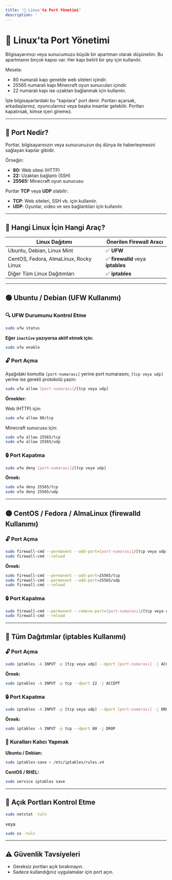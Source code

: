 ```yaml
---
title: '🐧 Linux'ta Port Yönetimi'
description: ' '
---
```


# 🐧 Linux'ta Port Yönetimi

Bilgisayarımızı veya sunucumuzu büyük bir apartman olarak düşünelim. Bu apartmanın birçok kapısı var. Her kapı belirli bir şey için kullanılır.

Mesela:
* 80 numaralı kapı genelde web siteleri içindir.
* 25565 numaralı kapı Minecraft oyun sunucuları içindir.
* 22 numaralı kapı ise uzaktan bağlanmak için kullanılır.

İşte bilgisayarlardaki bu "kapılara" port denir.
Portları açarsak, arkadaşlarınız, oyuncularınız veya başka insanlar gelebilir. Portları kapatırsak, kimse içeri giremez.

---

## 📌 Port Nedir?

Portlar, bilgisayarınızın veya sunucunuzun dış dünya ile haberleşmesini sağlayan kapılar gibidir.

Örneğin:

- **80:** Web sitesi (HTTP)
- **22:** Uzaktan bağlantı (SSH)
- **25565:** Minecraft oyun sunucusu

Portlar **TCP** veya **UDP** olabilir:

- **TCP**: Web siteleri, SSH vb. için kullanılır.
- **UDP**: Oyunlar, video ve ses bağlantıları için kullanılır.

---

## 🔧 Hangi Linux İçin Hangi Araç?

| Linux Dağıtımı                          | Önerilen Firewall Aracı         |
|----------------------------------------|----------------------------------|
| Ubuntu, Debian, Linux Mint             | ✅ **UFW**                       |
| CentOS, Fedora, AlmaLinux, Rocky Linux | ✅ **firewalld** veya **iptables** |
| Diğer Tüm Linux Dağıtımları            | ✅ **iptables**                  |

---

## 🟢 Ubuntu / Debian (UFW Kullanımı)

### 🔍 UFW Durumunu Kontrol Etme

```bash
sudo ufw status
```

**Eğer `inactive` yazıyorsa aktif etmek için:**

```bash
sudo ufw enable
```

### 🔓 Port Açma

Aşağıdaki komutta `[port-numarası]` yerine port numarasını, `[tcp veya udp]` yerine ise gerekli protokolü yazın:

```bash
sudo ufw allow [port-numarası]/[tcp veya udp]
```

**Örnekler:**

Web (HTTP) için:

```bash
sudo ufw allow 80/tcp
```

Minecraft sunucusu için:

```bash
sudo ufw allow 25565/tcp
sudo ufw allow 25565/udp
```

### 🔒 Port Kapatma

```bash
sudo ufw deny [port-numarası]/[tcp veya udp]
```

**Örnek:**

```bash
sudo ufw deny 25565/tcp
sudo ufw deny 25565/udp
```

---

## 🟡 CentOS / Fedora / AlmaLinux (firewalld Kullanımı)

### 🔓 Port Açma

```bash
sudo firewall-cmd --permanent --add-port=[port-numarası]/[tcp veya udp]
sudo firewall-cmd --reload
```

**Örnek:**

```bash
sudo firewall-cmd --permanent --add-port=25565/tcp
sudo firewall-cmd --permanent --add-port=25565/udp
sudo firewall-cmd --reload
```

### 🔒 Port Kapatma

```bash
sudo firewall-cmd --permanent --remove-port=[port-numarası]/[tcp veya udp]
sudo firewall-cmd --reload
```

---

## 🔴 Tüm Dağıtımlar (iptables Kullanımı)

### 🔓 Port Açma

```bash
sudo iptables -A INPUT -p [tcp veya udp] --dport [port-numarası] -j ACCEPT
```

**Örnek:**

```bash
sudo iptables -A INPUT -p tcp --dport 22 -j ACCEPT
```

### 🔒 Port Kapatma

```bash
sudo iptables -A INPUT -p [tcp veya udp] --dport [port-numarası] -j DROP
```

**Örnek:**

```bash
sudo iptables -A INPUT -p tcp --dport 80 -j DROP
```

### 💾 Kuralları Kalıcı Yapmak

**Ubuntu / Debian:**

```bash
sudo iptables-save > /etc/iptables/rules.v4
```

**CentOS / RHEL:**

```bash
sudo service iptables save
```

---

## 🔎 Açık Portları Kontrol Etme

```bash
sudo netstat -tuln
```

veya

```bash
sudo ss -tuln
```

---

## ⚠️ Güvenlik Tavsiyeleri

- Gereksiz portları açık bırakmayın.
- Sadece kullandığınız uygulamalar için port açın.